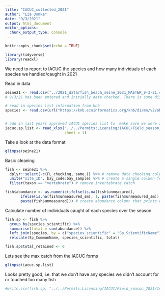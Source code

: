 ```yaml
---
title: "IACUC_collected_2021"
author: "Lia Domke"
date: "9/3/2021"
output: html_document
editor_options: 
  chunk_output_type: console
---
```


```r
knitr::opts_chunk$set(echo = TRUE)
```

```r
library(tidyverse)
library(readxl)
```

We need to report to IACUC the species and how many individuals of each species we handled/caught in 2021

Read in data
```r
seine21 <- read.csv("../2021_data/fish_beach_seine_2021_MASTER_9-3-21.csv", stringsAsFactors = FALSE) #make sure its the most up to date.
# 9/3/21 has been entered and initially data checked. There is some discrepancy that hasn't been resolved yet for Shinaku small shiners (tbd exactly how many we caught). So there will be an offset of between 5 - 250 shiners

# read in species list information from knb
species <- read.csv(url("https://knb.ecoinformatics.org/knb/d1/mn/v2/object/urn%3Auuid%3A08b8bcd1-3451-4a3a-a9ee-f3ad8b1a437e"), header = TRUE, stringsAsFactors = FALSE)


# add in last years approved IACUC species list to  make sure we were approved to collect said fish
iacuc.sp.list <- read_xlsx("../../Permits:Licensing/IACUC/Field_season_2021/IACUC_species_2021.xlsx",
                           sheet = 1)
```

Take a look at the data format
```r
glimpse(seine21)
```

Basic cleaning
```r
fish <- seine21 %>%
  dplyr::select(-c(FL_checking, same.)) %>% # remove data checking columns
  unite("site_ID", bay_code:bay_sample) %>% # create a single column for site code
  filter(taxon == "vertebrate") # remove invertebrate catch

fish$abundance <- as.numeric(ifelse(is.na(fish$unmeasured), 
       ifelse(is.na(fish$unmeasured_sm), 1, paste(fish$unmeasured_sm)), 
       paste(fish$unmeasured))) # create abundance column that prints either a 1 or actual number of fish     caught
```

Calculate number of individuals caught of each species over the season
```r
fish.sp <- fish %>% 
  group_by(species_scientific) %>%
  summarise(total = sum(abundance)) %>%
  left_join(species, by = c("species_scientific" = "Sp_ScientificName"), ("species_common" = "Sp_CommonName")) %>%
  relocate(Sp_CommonName, species_scientific, total)

fish.sp$total_retained <- 0
```

Lets see the max catch from the IACUC forms
```r
glimpse(iacuc.sp.list)
```

Looks pretty good, i.e. that we don't have any species we didn't account for or touched too many fish
```r
#write.csv(fish.sp, "../../Permits:Licensing/IACUC/Field_season_2021/IACUC_collected_2021.csv")
```

